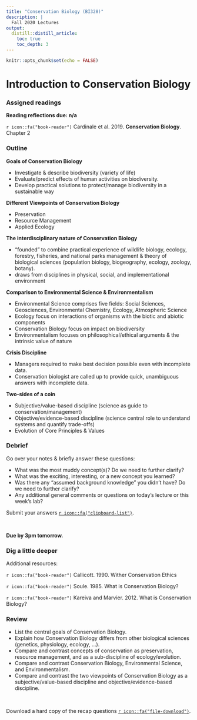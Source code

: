 ```yaml
---
title: "Conservation Biology (BI328)"
description: | 
  Fall 2020 Lectures
output:
  distill::distill_article:
    toc: true
    toc_depth: 3
---
```


```r

knitr::opts_chunk$set(echo = FALSE)

```

# Introduction to Conservation Biology

### Assigned readings

**Reading reflections due: n/a**

`r icon::fa("book-reader")` Cardinale et al. 2019. **Conservation Biology**. Chapter 2



### Outline

**Goals of Conservation Biology**

* Investigate & describe biodiversity (variety of life)
* Evaluate/predict effects of human activities on biodiversity.
* Develop practical solutions to protect/manage biodiversity in a sustainable way


**Different Viewpoints of Conservation Biology**

* Preservation
* Resource Management
* Applied Ecology


**The interdisciplinary nature of Conservation Biology**

* "founded" to combine practical experience of wildlife biology, ecology, forestry, fisheries, and national parks management & theory of biological sciences (population biology, biogeography, ecology, zoology, botany).
* draws from disciplines in physical, social, and implementational environment


**Comparison to Environmental Science & Environmentalism**

* Environmental Science comprises five fields: Social Sciences, Geosciences, Environmental Chemistry, Ecology, Atmospheric Science
* Ecology focus on interactions of organisms with the biotic and abiotic components
* Conservation Biology focus on impact on biodiversity
* Environmentalism focuses on philosophical/ethical arguments & the intrinsic value of nature

**Crisis Discipline**

* Managers required to make best decision possible even with incomplete data.
* Conservation biologist are called up to provide quick, unambiguous answers with incomplete data.


**Two-sides of a coin**

* Subjective/value-based discipline (science as guide to conservation/management)
* Objective/evidence-based discipline (science central role to understand systems and quantify trade-offs)
* Evolution of Core Principles & Values


### Debrief

Go over your notes & briefly answer these questions:

*	What was the most muddy concept(s)? Do we need to further clarify?
*	What was the exciting, interesting, or a new concept you learned?
*	Was there any “assumed background knowledge” you didn’t have? Do we need to further clarify?
*	Any additional general comments or questions on today's lecture or this week’s lab?

Submit your answers [`r icon::fa("clipboard-list")`](https://docs.google.com/forms/d/e/1FAIpQLSf_wpIenOLXtsZ24-3Aa120mgZmN3ioZHVkA342ZCYOj5OQug/viewform?usp=sf_link).


<br>

**Due by 3pm tomorrow.**


### Dig a little deeper

Additional resources:

`r icon::fa("book-reader")` Callicott. 1990. Wither Conservation Ethics

`r icon::fa("book-reader")` Soule. 1985. What is Conservation Biology?

`r icon::fa("book-reader")` Kareiva and Marvier. 2012. What is Conservation Biology?



### Review

* List the central goals of Conservation Biology.
* Explain how Conservation Biology differs from other biological sciences (genetics, physiology, ecology, ...).
* Compare and contrast concepts of conservation as preservation, resource management, and as a sub-discipline of ecology/evolution.
* Compare and contrast Conservation Biology, Environmental Science, and Environmentalism.
* Compare and contrast the two viewpoints of Conservation Biology as a subjective/value-based discipline and objective/evidence-based discipline.


<br>

Download a hard copy of the recap questions [`r icon::fa("file-download")`](/files/BI328_ReviewQs_Intro_Conserv_Bio.pdf).
